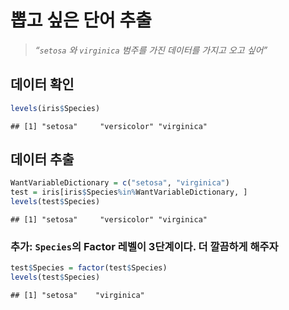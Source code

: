 # 뽑고 싶은 단어 추출
>_"`setosa` 와 `virginica` 범주를 가진 데이터를 가지고 오고 싶어"_ 

## 데이터 확인
```{r}
levels(iris$Species)
```
<pre><code>## [1] "setosa"     "versicolor" "virginica"</code></pre>
## 데이터 추출
```{r}
WantVariableDictionary = c("setosa", "virginica")
test = iris[iris$Species%in%WantVariableDictionary, ]
levels(test$Species)
```
<pre><code>## [1] "setosa"     "versicolor" "virginica"</code></pre>
### 추가: `Species`의 Factor 레벨이 3단계이다. 더 깔끔하게 해주자
```{r}
test$Species = factor(test$Species)
levels(test$Species)
```
<pre><code>## [1] "setosa"    "virginica"</code></pre>
